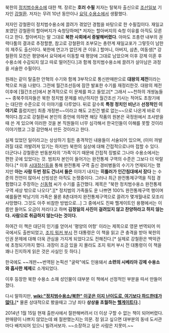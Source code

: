 북한의 [[정치범수용소]]에 대한 책. 장르는 '''호러 수필'''
저자는 탈북자 출신으로 [[조선일보]] 기자인 [[강철환]]. 저자는 무려 10년 동안이나 [[요덕 수용소]]에서 생활했다.

저자인 강철환이 정치범수용소에 끌려가 겪었던 경험을 바탕으로 한 수필집이다. 재일교포였던 강철환의 할아버지가 숙청당하며[* 저자는 할아버지의 숙청 이유를 아직도 모른다고 한다. 할아버지는 말 그대로 '''북한 사회에서 증발해버렸다'''. 아마도 조총련 내부의 권력다툼의 결과로 추정할뿐, 참고로 강철환의 조부모는 총련계 재일교포가 그렇듯이 남한의 제주도 출신이다. 북한에 연고가 없던게 큰 이유.] 할머니, 아버지, 삼촌, 여동생[* 강철환의 모친은 평양에서 요덕에서 이동할 때 평양에 그대로 남았으며 이후 강제 이혼 후 수용소에 수감되지 않고 따로 떨어진다.]과 함께 정치범수용소에 끌려가 살아남은 과정을 서술한 수필이다.

원래는 같이 탈출한 안혁의 수기와 함께 3부작으로 통신판매판으로 '''대왕의 제전'''이라는 책으로 처음 나왔다. 그전에 월간조선등에 잠깐 발표한 수기를 재정리한것. 대왕의 제전 이후에 [월간조선]에서 본격적으로 이 문제를 파고 들었고[* 그래서 ~~천하의 개쌍놈들~~ 종북주의자들은 북한 정치범 문제를 비난하지만 월간조선 기사는 적어도 초창기에는 대단한 수준으로 이 이야기를 다루었다. 뒤로 갈수록 '''특정 정치인 비난'''과 '''선정적인 이야기로''' 흘렀지만] 최종 개정판~~이라고 해도 고친건 별로 없는~~으로 나온게 바로 이 책이다.참고로 강철환씨 본인의 증언에 의하면 해당 작품의 원본은 국정원에서 조사받을 때 쓴 게 있으며 이러한 것을 본 직원들이 너무 심각해서 한국인들이 이해를 못할 것이라 이야기했고 그걸 감안해서 만든 것이라고 한다.

실제 있었던 일이라고는 상상하기 힘든 충격적인 내용들이 서술되어 있으며, (이미 까발려질 대로 까발려져 있기는 하지만) 북한의 실상에 대해 간접적으로나마 접할 수 있다. 더군다나 강철환은 반동분자의 '가족'이기 때문에 간접적 징벌로 그나마 수용소에서는 편한 곳에 있었다는 것. 범죄자 본인이 들어가는 완전통제 구역의 수준은 그보다 더 악랄하다.[* 이후 [[시대정신]]등을 통해 완전통제 구역 출신 경비병들의 수기가 연재되기는 했지만 '''아는 사람 두번 정도 건너서 들은''' 이야기 내지는 '''히틀러가 인간침대에서 잤다''' 는 수준의 전언이 많아서 신빙성은 아직도 논쟁중이다. 그러나 최근 완전통제구역을 직접 경험했다고 주장하는 [[신동혁]] 씨가 수기를 출간했다. 제목은 "북한 정치범수용소 완전통제구역 세상 밖으로 나오다".][* 정치범의 가족들도 운 나쁘면 100% 완전통제구역 행이며 예를들면 박남기의 가족은 물론 8촌대까지 완전통제구역으로 끌려가 몇개월내로 모조리 사망했다. 그것도 아주 비참한 방법으로...] 그 중에서도 진짜 헬게이트인 용평에서는 이름만 들어도 오금이 저리다고 하며 '''김정일의 사진이 걸려있지 않고 찬양하라고 하지 않는다. 사람으로 취급하지 않는다는 것이다.'''

하여간 이 책은 대단히 인기를 얻어서 '평양의 어항' 이라는 제목으로 영문 번역되어 미국에서도 출판되었고, [[조지 워커 부시]] 전 대통령은 이 책을 읽고 큰 충격을 받아 북한의 인권 문제에 대해 더욱 관심을 가지게 되었다고도 전해진다.[* 실제로 강철환은 백악관에 초청되기까지 했다. 과장이 조금 있을 지 몰라도 조지 워커 부시 전 대통령이 이 책을 꽤나 진지하게 읽은 것은 사실인 듯 하다.]

한국에도 ~~개판~~번역된 논픽션 "굴락"에도 인용돼서 '''소련의 시베리아 강제 수용소와 흡사한 체제'''로 소개되었다.

이후 등장한 북한 수용소 소재 성인물이 대부분 이 책에서 선정적인 부분을 따서 만들어졌다.

다시 말하지만, '''[[wiki:"정치범수용소/북한" 이곳은 이지 난이도로, 여기보다 하드한데가 많다.]]'''[* 물론 상대적으로 봤을때고 그냥 죄다 '''상상을 초월하는 [[헬게이트]]다.''']

2014년 1월 15일 현재 출판사에서 절판해버려서 더 이상 구할 수 없는 책이 되어버렸다. 판매량이 나쁘지 않았는데 왜 절판했는지는 의문. 정 읽고 싶으면 대부분의 동네 도서관마다 배치되어 있으니 빌려서보자. ~~소장하고 싶은 사람은 지못미.~~ 
